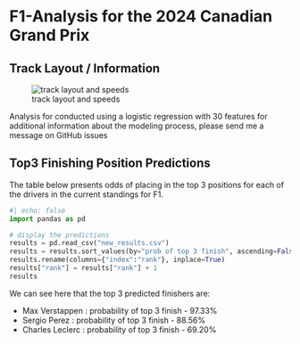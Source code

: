 
# F1-Analysis for the 2024 Canadian Grand Prix

## Track Layout / Information

![track layout and speeds](track.png){fig-align="center"}

Analysis for conducted using a logistic regression with 30 features
for additional information about the modeling process, please send me a 
message on GitHub issues

## Top3 Finishing Position Predictions

The table below presents odds of placing in the top 3 positions for each 
of the drivers in the current standings for F1. 

```python
#| echo: false
import pandas as pd

# display the predictions
results = pd.read_csv("new_results.csv")
results = results.sort_values(by="prob of top 3 finish", ascending=False).reset_index()
results.rename(columns={"index":"rank"}, inplace=True)
results["rank"] = results["rank"] + 1
results
```

We can see here that the top 3 predicted finishers are:
    
+ Max Verstappen : probability of top 3 finish - 97.33%
+ Sergio Perez : probability of top 3 finish - 88.56%
+ Charles Leclerc : probability of top 3 finish - 69.20%
    